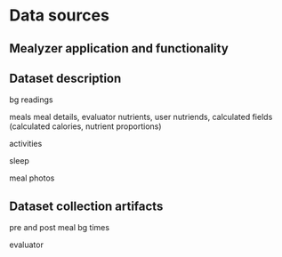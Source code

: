 # Data sources

## Mealyzer application and functionality

## Dataset description

bg readings

meals
meal details, evaluator nutrients, user nutriends, calculated fields (calculated calories, nutrient proportions)

activities

sleep

meal photos

## Dataset collection artifacts

pre and post meal bg times

evaluator

